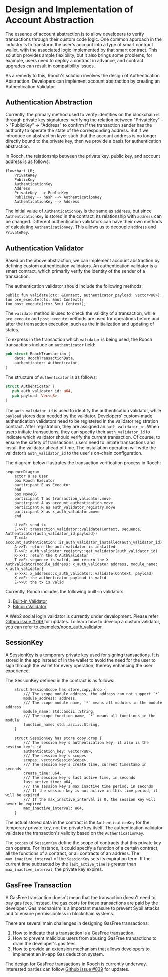 # Design and Implementation of Account Abstraction

The essence of account abstraction is to allow developers to verify transactions through their custom code logic. One common approach in the industry is to transform the user's account into a type of smart contract wallet, with the associated logic implemented by that smart contract.
This solution provides ample flexibility, but it also brings some problems, for example, users need to deploy a contract in advance, and contract upgrades can result in compatibility issues.

As a remedy to this, Rooch's solution involves the design of Authentication Abstraction. Developers can implement account abstraction by creating an Authentication Validator.

## Authentication Abstraction

Currently, the primary method used to verify identities on the blockchain is through private key signatures: verifying the relation between "PrivateKey" -> "PublicKey" -> "Address" to confirm if the transaction sender has the authority to operate the state of the corresponding address.
But if we introduce an abstraction layer such that the account address is no longer directly bound to the private key, then we provide a basis for authentication abstraction.

In Rooch, the relationship between the private key, public key, and account address is as follows:

```mermaid
flowchart LR;
    PrivateKey
    PublicKey
    AuthenticationKey
    Address
    PrivateKey --> PublicKey
    PublicKey -- hash --> AuthenticationKey
    AuthenticationKey --> Address
```

The initial value of `AuthenticationKey` is the same as `address`, but since `AuthenticationKey` is stored in the contract, its relationship with `address` can be changed. Different authentication validators can have their own methods of calculating `AuthenticationKey`.
This allows us to decouple `address` and `PrivateKey`.

## Authentication Validator

Based on the above abstraction, we can implement account abstraction by defining custom authentication validators. An authentication validator is a smart contract, which primarily verify the identity of the sender of a transaction.

The authentication validator should include the following methods:

```move
public fun validate(ctx: &Context, authenticator_payload: vector<u8>);
fun pre_execute(ctx: &mut Context);
fun post_execute(ctx: &mut Context);
```

The `validate` method is used to check the validity of a transaction, while `pre_execute` and `post_execute` methods are used for operations before and after the transaction execution, such as the initialization and updating of states.

To express in the transaction which `validator` is being used, the Rooch transactions include an `authenticator` field:

```rust
pub struct RoochTransaction {
    data: RoochTransactionData,
    authenticator: Authenticator,
}
```

The structure of `Authenticator` is as follows:

```rust
struct Authenticator {
   pub auth_validator_id: u64,
   pub payload: Vec<u8>,
}
```

The `auth_validator_id` is used to identify the authentication validator, while `payload` stores data needed by the validator. 
Developers' custom-made authentication validators need to be registered in the validator registration contract. After registration, they are assigned an `auth_validator_id`.
When users initiate transactions, they can specify their `auth_validator_id` to indicate which validator should verify the current transaction.
Of course, to ensure the safety of transactions, users need to initiate transactions and install the validator ahead of time. The installation operation will write the validator’s `auth_validator_id` to the user's on-chain configuration.

The diagram below illustrates the transaction verification process in Rooch:

```mermaid
sequenceDiagram
    actor U as User
    box Rooch Executor
    participant E as Executor
    end
    box MoveOS
    participant T as transaction_validator.move
    participant A as account_authentication.move
    participant R as auth_validator_registry.move
    participant X as x_auth_validator.move
    end

    U->>E: send tx
    E->>T: transaction_validator::validate(Context, sequence, Authenticator{auth_validator_id,payload})
    T->>A: account_authentication::is_auth_validator_installed(auth_validator_id)
    A->>T: return the auth validator is installed
    T->>R: auth_validator_registry::get_validator(auth_validator_id)
    R->>T: return the X AuthValidator
    T->>E: sequence is valid, and return the X AuthValidator{module_address: x_auth_validator address, module_name: x_auth_validator}
    E->>X: x_address::x_auth_validator::validate(Context, payload)
    X->>E: the authenticator payload is valid
    E->>U: the tx is valid 
```

Currently, Rooch includes the following built-in validators:

1. [Built-in Validator](https://github.com/rooch-network/rooch/blob/main/frameworks/rooch-framework/doc/builtin_validators.md)
2. [Bitcoin Validator](https://github.com/rooch-network/rooch/blob/main/frameworks/rooch-framework/doc/bitcoin_validator.md)

A Web2 social login validator is currently under development. Please refer [Github issue #769 ](https://github.com/rooch-network/rooch/issues/769) for updates.
To learn how to develop a custom validator, you can refer to [examples/noop_auth_validator](https://github.com/rooch-network/rooch/blob/main/examples/noop_auth_validator).  

## SessionKey

A SessionKey is a temporary private key used for signing transactions. It is stored in the app instead of in the wallet to avoid the need for the user to sign through the wallet for every operation, thereby enhancing the user experience.

The SessionKey defined in the contract is as follows:

```move
    struct SessionScope has store,copy,drop {
        /// The scope module address, the address can not support `*`
        module_address: address,
        /// The scope module name, `*` means all modules in the module address
        module_name: std::ascii::String,
        /// The scope function name, `*` means all functions in the module
        function_name: std::ascii::String,
    }

    struct SessionKey has store,copy,drop {
        /// The session key's authentication key, it also is the session key's id
        authentication_key: vector<u8>,
        /// The session key's scopes
        scopes: vector<SessionScope>,
        /// The session key's create time, current timestamp in seconds
        create_time: u64,
        /// The session key's last active time, in seconds
        last_active_time: u64,
        /// The session key's max inactive time period, in seconds
        /// If the session key is not active in this time period, it will be expired
        /// If the max_inactive_interval is 0, the session key will never be expired
        max_inactive_interval: u64,
    }
```

The actual stored data in the contract is the `AuthenticationKey` for the temporary private key, not the private key itself. The authentication validator validates the transaction's validity based on the `AuthenticationKey`.

The `scopes` of `SessionKey` define the scope of contracts that this private key can operate. For instance, it could specify a function of a certain contract, all the functions of a contract, or all contracts of an address.
The `max_inactive_interval` of the `SessionKey` sets its expiration term. If the current time subtracted by the `last_active_time` is greater than `max_inactive_interval`, the private key expires.

## GasFree Transaction

A GasFree transaction doesn't mean that the transaction doesn't need to pay gas fees. Instead, the gas costs for these transactions are paid by the developer. Gas mechanism is a important measure to prevent Sybil attacks and to ensure permissionless in blockchain systems.

There are several main challenges in designing GasFree transactions:

1. How to indicate that a transaction is a GasFree transaction.
2. How to prevent malicious users from abusing GasFree transactions to drain the developer's gas fees.
3. How to provide an extension mechanism that allows developers to implement an in-app Gas deduction system.

The design for GasFree transactions in Rooch is currently underway. Interested parties can follow [Github issue #839](https://github.com/rooch-network/rooch/issues/839) for updates.
